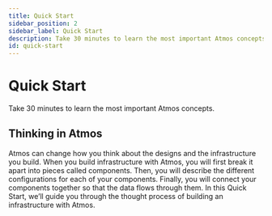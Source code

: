 ```yaml
---
title: Quick Start
sidebar_position: 2
sidebar_label: Quick Start
description: Take 30 minutes to learn the most important Atmos concepts.
id: quick-start
---
```


# Quick Start

Take 30 minutes to learn the most important Atmos concepts.

## Thinking in Atmos

Atmos can change how you think about the designs and the infrastructure you build.
When you build infrastructure with Atmos, you will first break it apart into pieces called components.
Then, you will describe the different configurations for each of your components.
Finally, you will connect your components together so that the data flows through them.
In this Quick Start, we’ll guide you through the thought process of building an infrastructure with Atmos.

<br/>


<DocCardList/>
